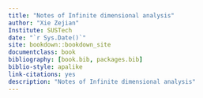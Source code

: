 ```yaml
--- 
title: "Notes of Infinite dimensional analysis"
author: "Xie Zejian"
Institute: SUSTech
date: "`r Sys.Date()`"
site: bookdown::bookdown_site
documentclass: book
bibliography: [book.bib, packages.bib]
biblio-style: apalike
link-citations: yes
description: "Notes of Infinite dimensional analysis"
---
```


\newcommand{\lt}{<}
\newcommand{\gt}{>}
\newcommand{\R}{\mathbb{R}}
\newcommand{\N}{\mathbb{N}}
\newcommand{\Q}{\mathbb{Q}}